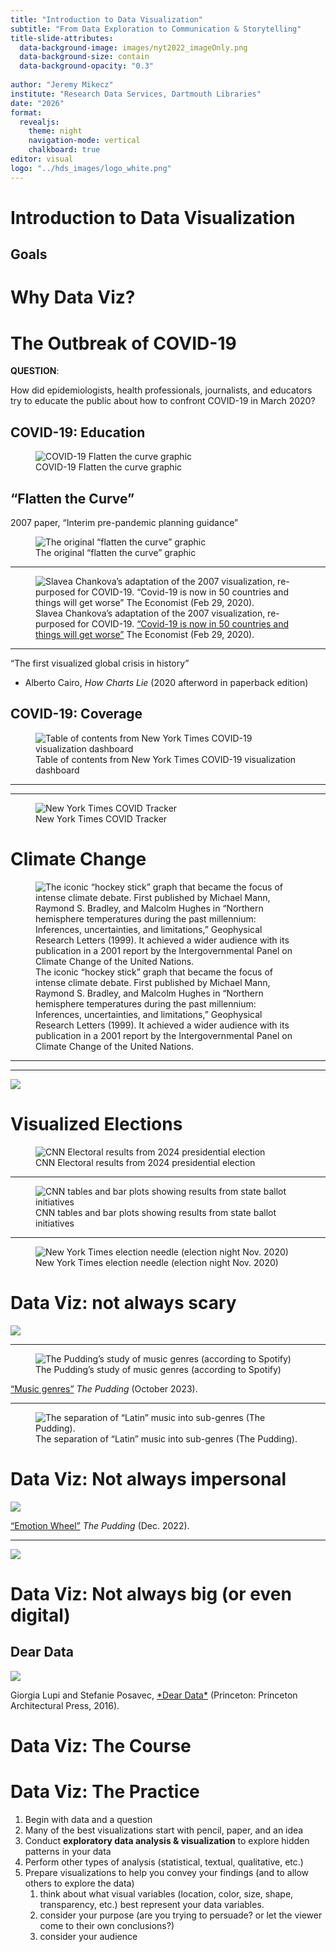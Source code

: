 ---
title: "Introduction to Data Visualization"
subtitle: "From Data Exploration to Communication & Storytelling"
title-slide-attributes: 
  data-background-image: images/nyt2022_imageOnly.png
  data-background-size: contain
  data-background-opacity: "0.3"
  
author: "Jeremy Mikecz"
institute: "Research Data Services, Dartmouth Libraries"
date: "2026"
format: 
  revealjs:
    theme: night
    navigation-mode: vertical
    chalkboard: true
editor: visual
logo: "../hds_images/logo_white.png"
---

# Introduction to Data Visualization

## Goals

# Why Data Viz?

<!--COVID - first visualized disaster?-->

# The Outbreak of COVID-19

**QUESTION**:

How did epidemiologists, health professionals, journalists, and educators try to educate the public about how to confront COVID-19 in March 2020?

## COVID-19: Education

![COVID-19 Flatten the curve graphic](images/COVID_flatten-the-curve.jpg){fig-alt="COVID-19 Flatten the curve graphic"}

## "Flatten the Curve"

2007 paper, "Interim pre-pandemic planning guidance"

![The original "flatten the curve" graphic](https://images.fastcompany.com/image/upload/f_webp,q_auto,c_fit,w_768/wp-cms/uploads/2020/03/i-5-cdc-orig-90474434-the-best-sources-for-tracking-covid-19-according-to-mapping-experts.jpg)

------------------------------------------------------------------------

![Slavea Chankova's adaptation of the 2007 visualization, re-purposed for COVID-19. ["Covid-19 is now in 50 countries and things will get worse"](https://www.economist.com/briefing/2020/02/29/covid-19-is-now-in-50-countries-and-things-will-get-worse?irclickid=yhkzq9STuxyKRusXQ72pWXmeUkswTkzBRRg4z80&irgwc=1&utm_medium=affiliates.offer.pd&utm_source=impact-apac&utm_campaign=a.new_july_2024_apac_lp&utm_content=conversion.direct-response.non-subscriber.apac_all_enfactum&utm_term=10078&channel=Impact) The Economist (Feb 29, 2020).](https://images.fastcompany.com/image/upload/f_webp,q_auto,c_fit,w_768/wp-cms/uploads/2020/03/i-6-90474434-the-best-sources-for-tracking-covid-19-according-to-mapping-experts.jpg)

------------------------------------------------------------------------

"The first visualized global crisis in history"

-   Alberto Cairo, *How Charts Lie* (2020 afterword in paperback edition)

## COVID-19: Coverage

![Table of contents from New York Times COVID-19 visualization dashboard](images/COVIDgraphics_NYT.png)

------------------------------------------------------------------------

------------------------------------------------------------------------

![New York Times COVID Tracker](images/COVIDhistory_NYT.png)

# Climate Change

<!--CLIMATE CHANGE - hockey stick graphic-->

![The iconic "hockey stick" graph that became the focus of intense climate debate. First published by Michael Mann, Raymond S. Bradley, and Malcolm Hughes in "Northern hemisphere temperatures during the past millennium: Inferences, uncertainties, and limitations," Geophysical Research Letters (1999). It achieved a wider audience with its publication in a 2001 report by the Intergovernmental Panel on Climate Change of the United Nations.](https://psu-gatsby-files-prod.s3.amazonaws.com/s3fs-public/hockeystick.gif)

------------------------------------------------------------------------

------------------------------------------------------------------------

![](http://www.meteo.psu.edu/holocene/public_html/Mann/images/Mann_HockeyStickClimateWars.jpg)

<!--ELECTION MAPS, GRAPHS, NYT NEEDLE-->

# Visualized Elections

![CNN Electoral results from 2024 presidential election](images/CNN_pres-elec-2024_map.png){fig-alt="Map showing which states were awarded to Trump and Harris"}

------------------------------------------------------------------------

![CNN tables and bar plots showing results from state ballot initiatives](images/CNN_2024election_ballot-measures_min-wage.png)

------------------------------------------------------------------------

![New York Times election needle (election night Nov. 2020)](images/NYT_election-needle_2020.png)

# Data Viz: not always scary

![](images/restaurant_how-busy.png)

------------------------------------------------------------------------

![The Pudding's study of music genres (according to Spotify)](images/music-genres_spotify.png)

["Music genres"](https://pudding.cool/2023/10/genre/) *The Pudding* (October 2023).

------------------------------------------------------------------------

![The separation of "Latin" music into sub-genres (The Pudding).](images/music-latin-genres_spotify.png)

# Data Viz: Not always impersonal

![](images/emotion-wheel.png)

["Emotion Wheel"](https://pudding.cool/2022/12/emotion-wheel/) *The Pudding* (Dec. 2022).

------------------------------------------------------------------------

![](images/emotion-wheel2.png)

# Data Viz: Not always big (or even digital)

<!--NOT ALL DATA VIZ SCARY, SOME CAN BE FUN-->

## Dear Data {.scrollable}

![](images/dear-data_week-of-laughter1.jpeg){.nostretch .scrollable}

Giorgia Lupi and Stefanie Posavec, [\*Dear Data\*](https://www.dear-data.com/theproject) (Princeton: Princeton Architectural Press, 2016).

<!--UBIQUITOUS USE - DAILY EXAMPLES - RESTAURANT - HOW BUSY; OTHERS??-->

# Data Viz: The Course

<!--overview of course-->

# Data Viz: The Practice

<!--the practice of data visualization-->

1.  Begin with data and a question
2.  Many of the best visualizations start with pencil, paper, and an idea
3.  Conduct **exploratory data analysis & visualization** to explore hidden patterns in your data
4.  Perform other types of analysis (statistical, textual, qualitative, etc.)
5.  Prepare visualizations to help you convey your findings (and to allow others to explore the data)
    1.  think about what visual variables (location, color, size, shape, transparency, etc.) best represent your data variables.
    2.  consider your purpose (are you trying to persuade? or let the viewer come to their own conclusions?)
    3.  consider your audience
